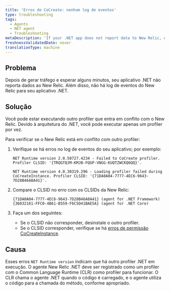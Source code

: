```yaml
---
title: 'Erros de CoCreate: nenhum log de eventos'
type: troubleshooting
tags:
  - Agents
  - NET agent
  - Troubleshooting
metaDescription: 'If your .NET app does not report data to New Relic, or if it does not have an event log, check for profiler conflicts.'
freshnessValidatedDate: never
translationType: machine
---
```


## Problema

Depois de gerar tráfego e esperar alguns minutos, seu aplicativo .NET não reporta dados ao New Relic. Além disso, não há log de eventos do New Relic para seu aplicativo .NET.

## Solução

Você pode estar executando outro profiler que entra em conflito com o New Relic. Devido à arquitetura do .NET, você pode executar apenas um profiler por vez.

Para verificar se o New Relic está em conflito com outro profiler:

1. Verifique se há erros no log de eventos do seu aplicativo; por exemplo:

   ```
   NET Runtime version 2.0.50727.4234 - Failed to CoCreate profiler. Profiler CLSID: '{TRQGTQJM-KMJB-FQGP-VNGG-KUQTZWCKQ6QQ}'.
   ```

   ```
   NET Runtime version 4.0.30319.296 - Loading profiler failed during CoCreateInstance. Profiler CLSID: '{71DA0A04-7777-4EC6-9643-7D28B46A8A41}'.
   ```

2. Compare o CLSID no erro com os CLSIDs da New Relic:

   ```
   {71DA0A04-7777-4EC6-9643-7D28B46A8A41} (agent for .NET Framework)
   {36032161-FFC0-4B61-B559-F6C5D41BAE5A} (agent for .NET Core)
   ```

3. Faça um dos seguintes:

   * Se o CLSID não corresponder, desinstale o outro profiler.
   * Se o CLSID corresponder, verifique se há [erros de permissão CoCreateInstance](/docs/agents/net-agent/troubleshooting/cocreateinstance-errors-no-profiler-log).

## Causa

Esses erros `NET Runtime version` indicam que há outro profiler .NET em execução. O agente New Relic .NET deve ser registrado como um profiler com o Common Language Runtime (CLR) como profiler para funcionar. O CLR chama o agente .NET quando o código é carregado, e o agente utiliza o código para a chamada do método, conforme apropriado.
